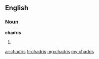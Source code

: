 ==English==

===Noun===
'''chadris'''

# {{plural of|chadri}}

[[ar:chadris]]
[[fr:chadris]]
[[mg:chadris]]
[[my:chadris]]